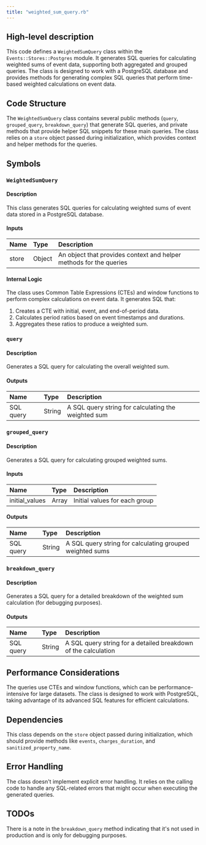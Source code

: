 ```yaml
---
title: "weighted_sum_query.rb"
---
```


## High-level description
This code defines a `WeightedSumQuery` class within the `Events::Stores::Postgres` module. It generates SQL queries for calculating weighted sums of event data, supporting both aggregated and grouped queries. The class is designed to work with a PostgreSQL database and provides methods for generating complex SQL queries that perform time-based weighted calculations on event data.

## Code Structure
The `WeightedSumQuery` class contains several public methods (`query`, `grouped_query`, `breakdown_query`) that generate SQL queries, and private methods that provide helper SQL snippets for these main queries. The class relies on a `store` object passed during initialization, which provides context and helper methods for the queries.

## Symbols

### `WeightedSumQuery`
#### Description
This class generates SQL queries for calculating weighted sums of event data stored in a PostgreSQL database.

#### Inputs
| Name | Type | Description |
|:-----|:-----|:------------|
| store | Object | An object that provides context and helper methods for the queries |

#### Internal Logic
The class uses Common Table Expressions (CTEs) and window functions to perform complex calculations on event data. It generates SQL that:
1. Creates a CTE with initial, event, and end-of-period data.
2. Calculates period ratios based on event timestamps and durations.
3. Aggregates these ratios to produce a weighted sum.

### `query`
#### Description
Generates a SQL query for calculating the overall weighted sum.

#### Outputs
| Name | Type | Description |
|:-----|:-----|:------------|
| SQL query | String | A SQL query string for calculating the weighted sum |

### `grouped_query`
#### Description
Generates a SQL query for calculating grouped weighted sums.

#### Inputs
| Name | Type | Description |
|:-----|:-----|:------------|
| initial_values | Array | Initial values for each group |

#### Outputs
| Name | Type | Description |
|:-----|:-----|:------------|
| SQL query | String | A SQL query string for calculating grouped weighted sums |

### `breakdown_query`
#### Description
Generates a SQL query for a detailed breakdown of the weighted sum calculation (for debugging purposes).

#### Outputs
| Name | Type | Description |
|:-----|:-----|:------------|
| SQL query | String | A SQL query string for a detailed breakdown of the calculation |

## Performance Considerations
The queries use CTEs and window functions, which can be performance-intensive for large datasets. The class is designed to work with PostgreSQL, taking advantage of its advanced SQL features for efficient calculations.

## Dependencies
This class depends on the `store` object passed during initialization, which should provide methods like `events`, `charges_duration`, and `sanitized_property_name`.

## Error Handling
The class doesn't implement explicit error handling. It relies on the calling code to handle any SQL-related errors that might occur when executing the generated queries.

## TODOs
There is a note in the `breakdown_query` method indicating that it's not used in production and is only for debugging purposes.